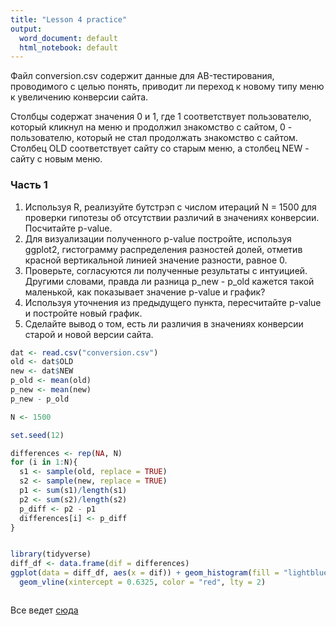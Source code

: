```yaml
---
title: "Lesson 4 practice"
output:
  word_document: default
  html_notebook: default
---
```

Файл conversion.csv содержит данные для AB-тестирования, проводимого с целью понять, приводит ли переход к новому типу меню к увеличению конверсии сайта.

Столбцы содержат значения 0 и 1, где 1 соответствует пользователю, который кликнул на меню и продолжил знакомство с сайтом, 0 - пользователю, который не стал продолжать знакомство с сайтом. Столбец OLD соответствует сайту со старым меню, а столбец NEW - сайту с новым меню.

### Часть 1
1. Используя R, реализуйте бутстрэп с числом итераций N = 1500 для проверки гипотезы об отсутствии различий в значениях конверсии. Посчитайте p-value.
2. Для визуализации полученного p-value постройте, используя ggplot2, гистограмму распределения разностей долей, отметив красной вертикальной линией значение разности, равное 0.
3. Проверьте, согласуются ли полученные результаты с интуицией. Другими словами, правда ли разница p_new - p_old кажется такой маленькой, как показывает значение p-value и график?
4. Используя уточнения из предыдущего пункта, пересчитайте p-value и постройте новый график.
5. Сделайте вывод о том, есть ли различия в значениях конверсии старой и новой версии сайта.
```r
dat <- read.csv("conversion.csv")
old <- dat$OLD
new <- dat$NEW
p_old <- mean(old)
p_new <- mean(new)
p_new - p_old

N <- 1500

set.seed(12)

differences <- rep(NA, N)
for (i in 1:N){
  s1 <- sample(old, replace = TRUE)
  s2 <- sample(new, replace = TRUE)
  p1 <- sum(s1)/length(s1)
  p2 <- sum(s2)/length(s2)
  p_diff <- p2 - p1
  differences[i] <- p_diff
}


library(tidyverse)
diff_df <- data.frame(dif = differences)
ggplot(data = diff_df, aes(x = dif)) + geom_histogram(fill = "lightblue", color = "navy") +
  geom_vline(xintercept = 0.6325, color = "red", lty = 2)
```
```r

```


Все ведет [сюда](https://vk.com/a__gavrilov)